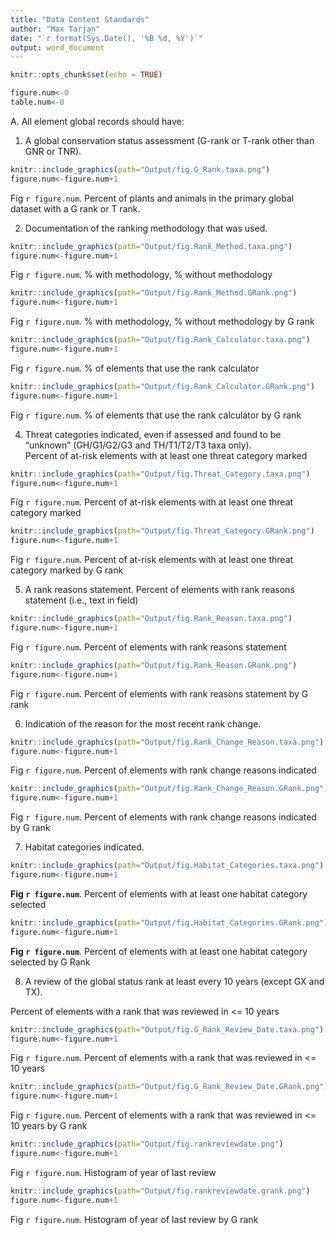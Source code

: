 ```yaml
---
title: "Data Content Standards"
author: "Max Tarjan"
date: "`r format(Sys.Date(), '%B %d, %Y')`"
output: word_document
---
```


```r
knitr::opts_chunk$set(echo = TRUE)
```

```r
figure.num<-0
table.num<-0
```


A. All element global records should have: 

1. A global conservation status assessment (G-rank or T-rank other than GNR or TNR). 
```r
knitr::include_graphics(path="Output/fig.G_Rank.taxa.png")
figure.num<-figure.num+1
```
Fig `r figure.num`. Percent of plants and animals in the primary global dataset with a G rank or T rank.

2. Documentation of the ranking methodology that was used.
```r
knitr::include_graphics(path="Output/fig.Rank_Method.taxa.png")
figure.num<-figure.num+1
```
Fig `r figure.num`. % with methodology, % without methodology

```r
knitr::include_graphics(path="Output/fig.Rank_Method.GRank.png")
figure.num<-figure.num+1
```
Fig `r figure.num`. % with methodology, % without methodology by G rank

```r
knitr::include_graphics(path="Output/fig.Rank_Calculator.taxa.png")
figure.num<-figure.num+1
```
Fig `r figure.num`. % of elements that use the rank calculator

```r
knitr::include_graphics(path="Output/fig.Rank_Calculator.GRank.png")
figure.num<-figure.num+1
```
Fig `r figure.num`. % of elements that use the rank calculator by G rank

4. Threat categories indicated, even if assessed and found to be “unknown” (GH/G1/G2/G3 and TH/T1/T2/T3 taxa only).  
Percent of at-risk elements with at least one threat category marked

```r
knitr::include_graphics(path="Output/fig.Threat_Category.taxa.png")
figure.num<-figure.num+1
```
Fig `r figure.num`. Percent of at-risk elements with at least one threat category marked

```r
knitr::include_graphics(path="Output/fig.Threat_Category.GRank.png")
figure.num<-figure.num+1
```
Fig `r figure.num`. Percent of at-risk elements with at least one threat category marked by G rank

5. A rank reasons statement. 
Percent of elements with rank reasons statement (i.e., text in field) 

```r
knitr::include_graphics(path="Output/fig.Rank_Reason.taxa.png")
figure.num<-figure.num+1
```
Fig `r figure.num`. Percent of elements with rank reasons statement

```r
knitr::include_graphics(path="Output/fig.Rank_Reason.GRank.png")
figure.num<-figure.num+1
```
Fig `r figure.num`. Percent of elements with rank reasons statement by G rank

6. Indication of the reason for the most recent rank change. 

```r
knitr::include_graphics(path="Output/fig.Rank_Change_Reason.taxa.png")
figure.num<-figure.num+1
```
Fig `r figure.num`. Percent of elements with rank change reasons indicated 

```r
knitr::include_graphics(path="Output/fig.Rank_Change_Reason.GRank.png")
figure.num<-figure.num+1
```
Fig `r figure.num`. Percent of elements with rank change reasons indicated by G rank


7. Habitat categories indicated. 

```r
knitr::include_graphics(path="Output/fig.Habitat_Categories.taxa.png")
figure.num<-figure.num+1
```
**Fig `r figure.num`**. Percent of elements with at least one habitat category selected

```r
knitr::include_graphics(path="Output/fig.Habitat_Categories.GRank.png")
figure.num<-figure.num+1
```
**Fig `r figure.num`**. Percent of elements with at least one habitat category selected by G Rank


8. A review of the global status rank at least every 10 years (except GX and TX). 

Percent of elements with a rank that was reviewed in <= 10 years 

```r
knitr::include_graphics(path="Output/fig.G_Rank_Review_Date.taxa.png")
figure.num<-figure.num+1
```
Fig `r figure.num`. Percent of elements with a rank that was reviewed in <= 10 years

```r
knitr::include_graphics(path="Output/fig.G_Rank_Review_Date.GRank.png")
figure.num<-figure.num+1
```
Fig `r figure.num`. Percent of elements with a rank that was reviewed in <= 10 years by G rank

```r
knitr::include_graphics(path="Output/fig.rankreviewdate.png")
figure.num<-figure.num+1
```
Fig `r figure.num`. Histogram of year of last review

```r
knitr::include_graphics(path="Output/fig.rankreviewdate.grank.png")
figure.num<-figure.num+1
```
Fig `r figure.num`. Histogram of year of last review by G rank
